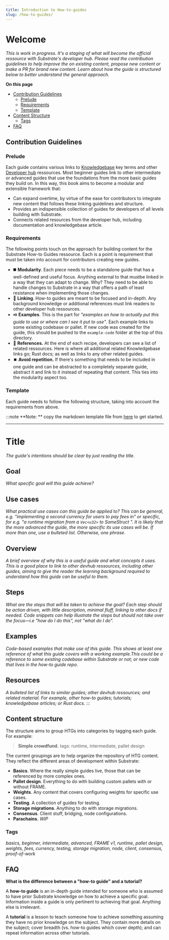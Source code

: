 ```yaml
---
title: Introduction to How-to-guides
slug: /how-to-guides/
---
```


# Welcome

_This is work in progress. It's a staging of what will become the official ressource with Substrate's developer hub. 
Please read the contribution guidelines to help improve the on existing content, propose new content or make a PR for brand new content. Learn about how the guide is structured below to better understand the general approach._

**On this page**
- [Contribution Guidelines](#contribution-guidelines)
    - [Prelude](#prelude)
    - [Requirements](#requirements)
    - [Template](#template)
- [Content Structure](#content-structure)
    - [Tags](#tags)
- [FAQ](#FAQ)

## Contribution Guidelines
### Prelude
Each guide contains various links to [Knowledgebase](https://substrate.dev/docs/en/) key terms and other [Developer hub](https://substrate.dev/en/) ressources. Most beginner guides link to other intermediate or advanced guides that use the foundations from the more basic guides they build on. In this way, this book aims to become a modular and extensible framework that:

- Can expand overtime, by virtue of the ease for contributors to integrate new content that follows these linking guidelines and structure.
- Provides an indispensible collection of guides for developers of all levels building with Substrate.
- Connects related resources from the developer hub, including documentation and knowledgebase article.

### Requirements
The following points touch on the approach for building content for the Substrate How-to Guides ressource. Each is a point is requirement that must be taken into account for contributors creating new guides.

- :black_medium_square: **Modularity**. Each piece needs to be a standalone guide that has a well-defined and useful focus. Anything external to that mustbe linked in a way that they can adapt to change. Why? They need to be able to handle changes to Substrate in a way that offers a path of least resistance when implementing those changes.
- :link: **Linking**. How-to guides are meant to be focused and in-depth. Any background knowledge or additional references must link readers to other developer hub ressources. 
- ⏯️ **Examples**. This is the part for _"examples on how to actually put this guide to use or where can I see it put to use"_. Each example links to some existing codebase or pallet. If new code was created for the guide, this should be pushed to the `example-code` folder at the top of this directory.
- :satellite: **References.** At the end of each recipe, developers can see a list of related ressources. Here is where all additional related Knowledgebase links go; Rust docs; as well as links to any other related guides.
- ⏹️ **Avoid repetition.** If there's something that needs to be included in one guide and can be abstracted to a completely separate guide, abstract it and link to it instead of repeating that content. This ties into the modularity aspect too.

### Template 
Each guide needs to follow the following structure, taking into account the requirements from above.  

:::note **Note: ** copy the markdown template file from [here](https://github.com/substrate-developer-hub/substrate-how-to-guides/blob/main/docs/contribute/how-to-template.md) to get started.

---

# Title

_The guide's intentions should be clear by just reading the title._

## Goal

_What specific goal will this guide achieve?_

## Use cases

_What practical use cases can this guide be applied to? This can be general, e.g. "implementing a second currency for users to pay fees in" or specific, for e.g. "a runtime migration from a `Vec<u32>` to SomeStruct ". It is likely that the more advanced the guide, the more specific its use cases will be. If more than one, use a bulleted list. Otherwise, one phrase._

## Overview

_A brief overview of why this is a useful guide and what concepts it uses. This is a good place to link to other devhub ressources, including other guides, aiming to give the reader the learning background required to understand how this guide can be useful to them._

## Steps

_What are the steps that will be taken to achieve the goal? Each step should be action driven, with little description, minimal fluff,
linking to other docs if needed. Code snippets can help illustrate the steps but should not take over the focus&mdash;i.e "how do I do this", not "what do I do"._

## Examples

_Code-based examples that make use of this guide. This shows at least one reference of what this guide covers with a working example.This could be a reference to some existing codebase within Substrate or not; or new code that lives in the how-to guide repo._

## Resources

_A bulleted list of links to similar guides; other devhub ressources; and related material. For example, other how-to guides; tutorials; knowledgebase articles; or Rust docs._
:::
## Content structure

The structure aims to group HTGs into categories by tagging each guide. For example:

> **Simple crowdfund.** 
> tags: runtime, intermediate, pallet design


The current groupings are to help organize the repository of HTG content. They reflect the different
areas of development within Substrate:

- **Basics**. Where the really simple guides live, those that can be referenced by more complex ones.
- **Pallet design**. Everything to do with building custom pallets with or without FRAME.
- **Weights**. Any content that covers configuring weights for specific use cases.
- **Testing**. A collection of guides for testing.
- **Storage migrations**. Anything to do with storage migrations.
- **Consensus**. Client stuff, bridging, node configurations.
- **Parachains.** _WIP_

### Tags

_basics, beginner, intermediate, advanced, FRAME v1, runtime, pallet design, weights, fees, currency, testing, 
storage migration, node, client, consensus, proof-of-work_ 

## FAQ

**What is the difference between a "how-to guide" and a tutorial?**

A **how-to guide** is an in-depth guide intended for someone who is assumed to have prior Substrate knowledge on how to achieve a specific goal. Information inside a guide is only pertinent to achieving that goal. Anything else is irrelevant.

A **tutorial** is a lesson to teach someone how to achieve something assuming they have no prior knowledge on the subject. They contain more details on the subject; cover breadth (vs. how-to guides which cover depth); and can repeat information across other tutorials.
